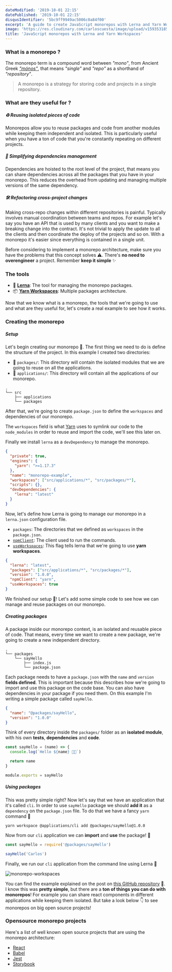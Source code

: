 ```yaml
---
dateModified: '2019-10-01 22:15'
datePublished: '2019-10-01 22:15'
disqusIdentifier: '5bc9ff9949ac5006c0a84f00'
excerpt: 'A guide to create JavaScript monorepos with Lerna and Yarn Workspaces. Explaining what is a monorepo, what are they useful for and how to create one with a code example'
image: 'https://res.cloudinary.com/carloscuesta/image/upload/v1593531857/blog-featured-images/JavaScript_monorepos_with_Lerna_and_Yarn_Workspaces.png'
title: 'JavaScript monorepos with Lerna and Yarn Workspaces'
---
```


### What is a monorepo ?

The monorepo term is a compound word between _"mono"_, from Ancient Greek [_"mónos"_](https://en.wiktionary.org/wiki/mono-#Etymology), that means _"single"_ and _"repo"_ as a shorthand of _"repository"_.

> A monorepo is a strategy for storing code and projects in a single repository.

### What are they useful for ?

##### ♻️ Reusing isolated pieces of code

Monorepos allow you to reuse packages and code from another modules while keeping them independent and isolated. This is particularly useful when you have a ton of code that you're constantly repeating on different projects.

##### 🧰 Simplifying dependencies management

Dependencies are hoisted to the root level of the project, that means you can share dependencies across all the packages that you have in your monorepo. This reduces the overhead from updating and managing multiple versions of the same dependency.

##### 🛠 Refactoring cross-project changes

Making cross-repo changes within different repositories is painful. Typically involves manual coordination between teams and repos. For example let's say you have an API that is used by many clients and you want to make a breaking change into the contract. It's not trivial to apply the update to all the clients and then coordinate the deploy of the projects and so on. With a monorepo it's easier since everything is contained in a single unit.

Before considering to implement a monorepo architecture, make sure you have the problems that this concept solves ⚠️. There's **no need to overengineer** a project. Remember **keep it simple** ✨

### The tools

- 🐉 **[Lerna](https://lerna.js.org)**: The tool for managing the monorepo packages.
- 📦 **[Yarn Workspaces](https://yarnpkg.com/lang/en/docs/workspaces/)**: Multiple packages architecture.

Now that we know what is a monorepo, the tools that we're going to use and what are they useful for, let's create a real example to see how it works.

### Creating the monorepo

##### Setup

Let's begin creating our monorepo 👏. The first thing we need to do is define the structure of the project. In this example I created two directories:

- 📁 `packages/`: This directory will contain the isolated modules that we are going to reuse on all the applications.
- 📁 `applications/`: This directory will contain all the applications of our monorepo.

```
.
└── src
    ├── applications
    └── packages
```

After that, we're going to create `package.json` to define the `workspaces` and dependencies of our monorepo.

The `workspaces` field is what [Yarn](https://yarnpkg.com/lang/en/docs/workspaces/#toc-how-to-use-it) uses to symlink our code to the `node_modules` in order to reuse and import the code, we'll see this later on.

Finally we install `lerna` as a `devDependency` to manage the monorepo.

```json
{
  "private": true,
  "engines": {
    "yarn": ">=1.17.3"
  },
  "name": "monorepo-example",
  "workspaces": ["src/applications/*", "src/packages/*"],
  "scripts": {},
  "devDependencies": {
    "lerna": "latest"
  }
}
```

Now, let's define how Lerna is going to manage our monorepo in a `lerna.json` configuration file.

- `packages`: The directories that we defined as `workspaces` in the `package.json`.
- [`npmClient`](https://github.com/lerna/lerna/tree/master/commands/bootstrap#--npm-client-client): The client used to run the commands.
- [`useWorkspaces`](https://github.com/lerna/lerna/tree/master/commands/bootstrap#--use-workspaces): This flag tells lerna that we're going to use **yarn workspaces**.

```json
{
  "lerna": "latest",
  "packages": ["src/applications/*", "src/packages/*"],
  "version": "1.0.0",
  "npmClient": "yarn",
  "useWorkspaces": true
}
```

We finished our setup 🙌! Let's add some simple code to see how we can manage and reuse packages on our monorepo.

##### Creating packages

A package inside our monorepo context, is an isolated and reusable piece of code. That means, every time we want to create a new package, we're going to create a new independent directory.

```
.
└── packages
    └── sayHello
        ├── index.js
        └── package.json
```

Each package needs to have a `package.json` with the `name` and `version` **fields defined**. This is important because this describes how we're going to import and use this package on the code base. You can also have dependencies in your package if you need them. On this example I'm writing a simple package called `sayHello`.

```json
{
  "name": "@packages/sayHello",
  "version": "1.0.0"
}
```

Think of every directory inside the `packages/` folder as an **isolated module**, with his own **tests**, **dependencies** and **code**.

```js
const sayHello = (name) => {
  console.log(`Hello ${name} 👋🏼`)

  return name
}

module.exports = sayHello
```

##### Using packages

This was pretty simple right? Now let's say that we have an application that it's called `cli`. In order to use `sayHello` package we should **add it** as a `dependency` on the `package.json` file. To do that we have a fancy `yarn` command 🎉

```
yarn workspace @applications/cli add @packages/sayHello@1.0.0
```

Now from our `cli` application we can **import** and **use** the package! 💯

```js
const sayHello = require('@packages/sayHello')

sayHello('Carlos')
```

Finally, we run our `cli` application from the command line using Lerna 🚀

![monorepo-workspaces](https://res.cloudinary.com/carloscuesta/image/upload/monorepo-workspaces.png)

You can find the example explained on the post on [this GitHub repository](https://github.com/carloscuesta/monorepo-example) 👀. I know this was **pretty simple**, but there are a **ton of things you can do with monorepos**! For example you can share react components in different applications while keeping them isolated. But take a look below 👇 to see monorepos on big open source projects!

### Opensource monorepo projects

Here's a list of well known open source projects that are using the monorepo architecture:

- [React](https://github.com/facebook/react)
- [Babel](https://github.com/babel/babel)
- [Jest](https://github.com/facebook/jest)
- [Storybook](https://github.com/storybookjs/storybook)
